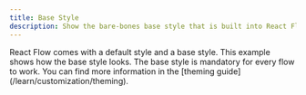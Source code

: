 ```yaml
---
title: Base Style
description: Show the bare-bones base style that is built into React Flow, but is not used by default
---
```



<ExampleLayout>
React Flow comes with a default style and a base style. This example shows how the base style looks. The base style is mandatory for every flow to work.
You can find more information in the [theming guide](/learn/customization/theming).

<RemoteCodeViewer
  route="examples/styling/base-style"
  framework="react"
/>
</ExampleLayout>
